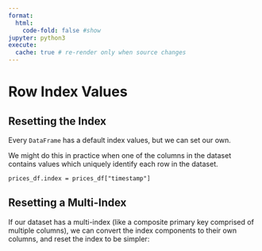 ```yaml
---
format:
  html:
    code-fold: false #show
jupyter: python3
execute:
  cache: true # re-render only when source changes
---
```


# Row Index Values



## Resetting the Index


Every `DataFrame` has a default index values, but we can set our own.

We might do this in practice when one of the columns in the dataset contains values which uniquely identify each row in the dataset.

```
prices_df.index = prices_df["timestamp"]
```

## Resetting a Multi-Index

If our dataset has a multi-index (like a composite primary key comprised of multiple columns), we can convert the index components to their own columns, and reset the index to be simpler:

```
```
